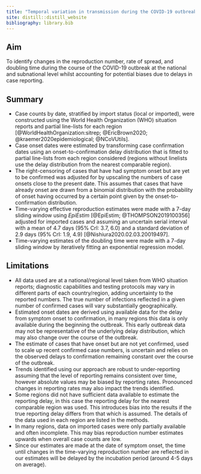 ```yaml
---
title: "Temporal variation in transmission during the COVID-19 outbreak"
site: distill::distill_website
bibliography: library.bib   
---
```



## Aim

To identify changes in the reproduction number, rate of spread, and doubling time during the course of the COVID-19 outbreak at the national and subnational level whilst accounting for potential biases due to delays in case reporting.


## Summary

* Case counts by date, stratified by import status (local or imported), were constructed using the World Health Organization (WHO) situation reports and partial line-lists for each region [@WorldHealthOrganization:sitrep; @EricBrown2020; @kraemer2020epidemiological; @NCoVUtils].
*	Case onset dates were estimated by transforming case confirmation dates using an onset-to-confirmation delay distribution that is fitted to partial line-lists from each region considered (regions without linelists use the delay distribution from the nearest comparable region). 
* The right-censoring of cases that have had symptom onset but are yet to be confirmed was adjusted for by upscaling the numbers of case onsets close to the present date. This assumes that cases that have already onset are drawn from a binomial distribution with the probability of onset having occurred by a certain point given by the onset-to-confirmation distribution.
* Time-varying effective reproduction estimates were made with a 7-day sliding window using *EpiEstim* [@EpiEstim; @THOMPSON2019100356] adjusted for imported cases and assuming an uncertain serial interval with a mean of 4.7 days (95% CrI: 3.7, 6.0) and a standard deviation of 2.9 days (95% CrI: 1.9, 4.9) [@Nishiura2020.02.03.20019497].
* Time-varying estimates of the doubling time were made with a 7-day sliding window by iteratively fitting an exponential regression model. 

## Limitations

* All data used are at a national/regional level taken from WHO situation reports; diagnostic capabilities and testing protocols may vary in different parts of each country/region, adding uncertainty to the reported numbers. The true number of infections reflected in a given number of confirmed cases will vary substantially geographically.
* Estimated onset dates are derived using available data for the delay from symptom onset to confirmation, in many regions this data is only available during the beginning the outbreak. This early outbreak data may not be representative of the underlying delay distribution, which may also change over the course of the outbreak.
* The estimate of cases that have onset but are not yet confirmed, used to scale up recent confirmed case numbers, is uncertain and relies on the observed delays to confirmation remaining constant over the course of the outbreak.
* Trends identified using our approach are robust to under-reporting assuming that the level of reporting remains consistent over time, however absolute values may be biased by reporting rates. Pronounced changes in reporting rates may also impact the trends identified.
* Some regions did not have sufficient data available to estimate the reporting delay, in this case the reporting delay for the nearest comparable region was used. This introduces bias into the results if the true reporting delay differs from that which is assumed. The details of the data used in each region are listed in the methods.
* In many regions, data on imported cases were only partially available and often incomplete. This may bias reproduction number estimates upwards when overall case counts are low.
* Since our estimates are made at the date of symptom onset, the time until changes in the time-varying reproduction number are reflected in our estimates will be delayed by the incubation period (around 4-5 days on average).
